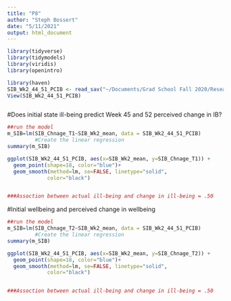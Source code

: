 ```yaml
---
title: "P8"
author: "Steph Bossert"
date: "5/11/2021"
output: html_document
---
```



```r
library(tidyverse) 
library(tidymodels)
library(viridis)
library(openintro)
```


```r
library(haven)
SIB_Wk2_44_51_PCIB <- read_sav("~/Documents/Grad School Fall 2020/Research/Data/EWB Data.SPSS/Illbeing/SIB_Wk2-44-51_PCIB.sav")
View(SIB_Wk2_44_51_PCIB)
```

```r

```

#Does initial state ill-being predict Week 45 and 52 perceived change in IB? 
```r
##run the model
m_SIB=lm(SIB_Chnage_T1~SIB_Wk2_mean, data = SIB_Wk2_44_51_PCIB)
         #Create the linear regression
summary(m_SIB)

ggplot(SIB_Wk2_44_51_PCIB, aes(x=SIB_Wk2_mean, y=SIB_Chnage_T1)) + 
  geom_point(shape=18, color="blue")+
  geom_smooth(method=lm, se=FALSE, linetype="solid",
             color="black")


###Assoction between actual ill-being and change in ill-being = .50

```
#Initial wellbeing and perceived change in wellbeing

```r
##run the model
m_SIB=lm(SIB_Chnage_T2~SIB_Wk2_mean, data = SIB_Wk2_44_51_PCIB)
         #Create the linear regression
summary(m_SIB)

ggplot(SIB_Wk2_44_51_PCIB, aes(x=SIB_Wk2_mean, y=SIB_Chnage_T2)) + 
  geom_point(shape=18, color="blue")+
  geom_smooth(method=lm, se=FALSE, linetype="solid",
             color="black")


###Assoction between actual ill-being and change in ill-being = .50

```
